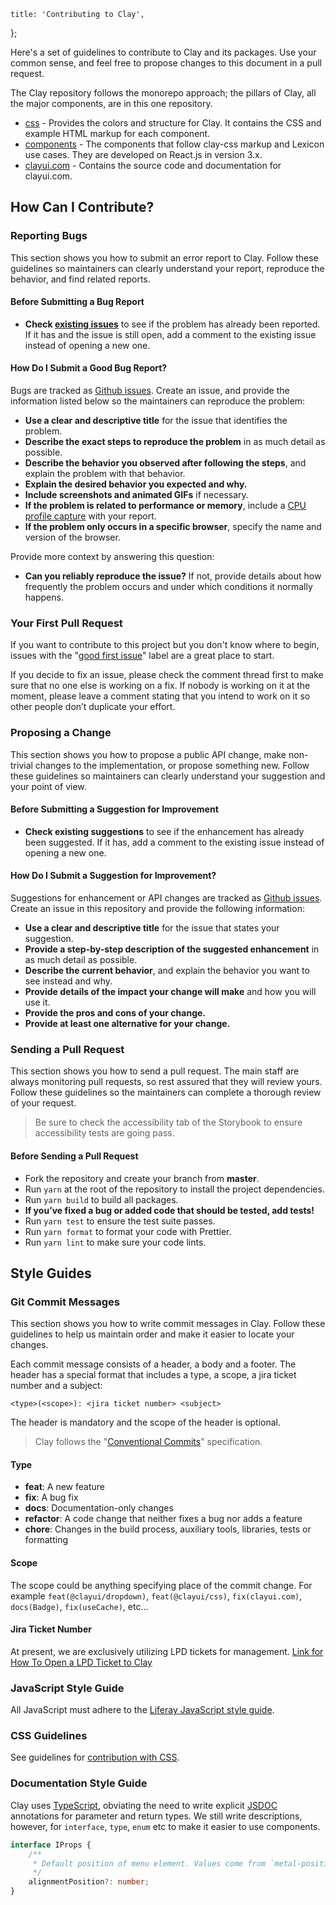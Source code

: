 
	title: 'Contributing to Clay',
};

<Heading
	title="Contributing to Clay"
	description="Want to contribute to Clay? There are a few things you need to know before you start sending your pull requests or opening issues."
/>

Here's a set of guidelines to contribute to Clay and its packages. Use your common sense, and feel free to propose changes to this document in a pull request.

The Clay repository follows the monorepo approach; the pillars of Clay, all the major components, are in this one repository.

-   [css](https://github.com/liferay/clay/blob/master/packages/clay-css) - Provides the colors and structure for Clay. It contains the CSS and example HTML markup for each component.
-   [components](https://github.com/liferay/clay/blob/master/packages) - The components that follow clay-css markup and Lexicon use cases. They are developed on React.js in version 3.x.
-   [clayui.com](https://github.com/liferay/clay/blob/master/clayui.com) - Contains the source code and documentation for clayui.com.

## How Can I Contribute?

### Reporting Bugs

This section shows you how to submit an error report to Clay. Follow these guidelines so maintainers can clearly understand your report, reproduce the behavior, and find related reports.

#### Before Submitting a Bug Report

-   **Check [existing issues](https://github.com/search?q=is%3Aissue+repo%3Aliferay%2Fclay)** to see if the problem has already been reported. If it has and the issue is still open, add a comment to the existing issue instead of opening a new one.

#### How Do I Submit a Good Bug Report?

Bugs are tracked as [Github issues](https://github.com/liferay/clay/issues). Create an issue, and provide the information listed below so the maintainers can reproduce the problem:

-   **Use a clear and descriptive title** for the issue that identifies the problem.
-   **Describe the exact steps to reproduce the problem** in as much detail as possible.
-   **Describe the behavior you observed after following the steps**, and explain the problem with that behavior.
-   **Explain the desired behavior you expected and why.**
-   **Include screenshots and animated GIFs** if necessary.
-   **If the problem is related to performance or memory**, include a [CPU profile capture](https://developers.google.com/web/tools/chrome-devtools/rendering-tools/js-execution) with your report.
-   **If the problem only occurs in a specific browser**, specify the name and version of the browser.

Provide more context by answering this question:

-   **Can you reliably reproduce the issue?** If not, provide details about how frequently the problem occurs and under which conditions it normally happens.

### Your First Pull Request

If you want to contribute to this project but you don't know where to begin, issues with the "[good first issue](https://github.com/liferay/clay/labels/good%20first%20issue)" label are a great place to start.

If you decide to fix an issue, please check the comment thread first to make sure that no one else is working on a fix. If nobody is working on it at the moment, please leave a comment stating that you intend to work on it so other people don’t duplicate your effort.

### Proposing a Change

This section shows you how to propose a public API change, make non-trivial changes to the implementation, or propose something new. Follow these guidelines so maintainers can clearly understand your suggestion and your point of view.

#### Before Submitting a Suggestion for Improvement

-   **Check existing suggestions** to see if the enhancement has already been suggested. If it has, add a comment to the existing issue instead of opening a new one.

#### How Do I Submit a Suggestion for Improvement?

Suggestions for enhancement or API changes are tracked as [Github issues](https://github.com/liferay/clay/issues). Create an issue in this repository and provide the following information:

-   **Use a clear and descriptive title** for the issue that states your suggestion.
-   **Provide a step-by-step description of the suggested enhancement** in as much detail as possible.
-   **Describe the current behavior**, and explain the behavior you want to see instead and why.
-   **Provide details of the impact your change will make** and how you will use it.
-   **Provide the pros and cons of your change.**
-   **Provide at least one alternative for your change.**

### Sending a Pull Request

This section shows you how to send a pull request. The main staff are always monitoring pull requests, so rest assured that they will review yours. Follow these guidelines so the maintainers can complete a thorough review of your request.

> Be sure to check the accessibility tab of the Storybook to ensure accessibility tests are going pass.

#### Before Sending a Pull Request

-   Fork the repository and create your branch from **master**.
-   Run `yarn` at the root of the repository to install the project dependencies.
-   Run `yarn build` to build all packages.
-   **If you’ve fixed a bug or added code that should be tested, add tests!**
-   Run `yarn test` to ensure the test suite passes.
-   Run `yarn format` to format your code with Prettier.
-   Run `yarn lint` to make sure your code lints.

## Style Guides

### Git Commit Messages

This section shows you how to write commit messages in Clay. Follow these guidelines to help us maintain order and make it easier to locate your changes.

Each commit message consists of a header, a body and a footer. The header has a special format that includes a type, a scope, a jira ticket number and a subject:

```
<type>(<scope>): <jira ticket number> <subject>
```

The header is mandatory and the scope of the header is optional.

> Clay follows the "[Conventional Commits](https://www.conventionalcommits.org/)" specification.

#### Type

-   **feat**: A new feature
-   **fix**: A bug fix
-   **docs**: Documentation-only changes
-   **refactor**: A code change that neither fixes a bug nor adds a feature
-   **chore**: Changes in the build process, auxiliary tools, libraries, tests or formatting

#### Scope

The scope could be anything specifying place of the commit change. For example `feat(@clayui/dropdown)`, `feat(@clayui/css)`, `fix(clayui.com)`, `docs(Badge)`, `fix(useCache)`, etc...

#### Jira Ticket Number

At present, we are exclusively utilizing LPD tickets for management. [Link for How To Open a LPD Ticket to Clay](https://liferay.atlassian.net/wiki/spaces/PEDS/pages/2391179332/Clay+New+Process)

### JavaScript Style Guide

All JavaScript must adhere to the [Liferay JavaScript style guide](https://www.npmjs.com/package/eslint-config-liferay).

### CSS Guidelines

See guidelines for [contribution with CSS](https://github.com/liferay/clay/blob/master/packages/clay-css/CONTRIBUTING.md).

### Documentation Style Guide

Clay uses [TypeScript](https://www.typescriptlang.org/), obviating the need to write explicit [JSDOC](http://usejsdoc.org/) annotations for parameter and return types. We still write descriptions, however, for `interface`, `type`, `enum` etc to make it easier to use components.

```typescript
interface IProps {
	/**
	 * Default position of menu element. Values come from `metal-position`.
	 */
	alignmentPosition?: number;
}
```
